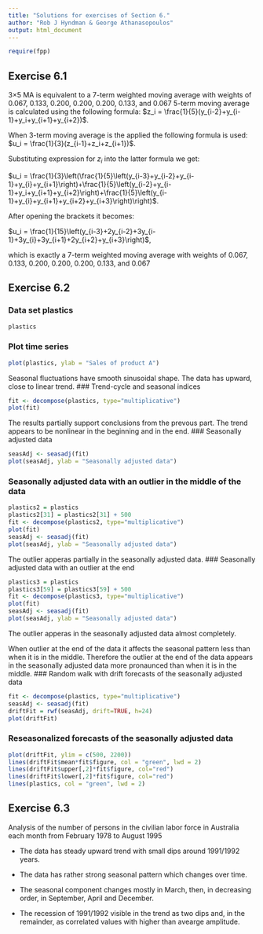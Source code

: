 ```yaml
---
title: "Solutions for exercises of Section 6."
author: "Rob J Hyndman & George Athanasopoulos"
output: html_document
---
```

```r
require(fpp)
```

## Exercise 6.1

3×5 MA is equivalent to a 7-term weighted moving average with weights of 0.067, 
0.133, 0.200, 0.200, 0.200, 0.133, and 0.067
5-term moving average is calculated using the following formula:
$z_i = \frac{1}{5}(y_{i-2}+y_{i-1}+y_i+y_{i+1}+y_{i+2})$.

When 3-term moving average is the applied the following formula is used:
$u_i = \frac{1}{3}(z_{i-1}+z_i+z_{i+1})$.

Substituting expression for $z_i$ into the latter formula we get:

$u_i = \frac{1}{3}\left(\frac{1}{5}\left(y_{i-3}+y_{i-2}+y_{i-1}+y_{i}+y_{i+1}\right)+\frac{1}{5}\left(y_{i-2}+y_{i-1}+y_i+y_{i+1}+y_{i+2}\right)+\frac{1}{5}\left(y_{i-1}+y_{i}+y_{i+1}+y_{i+2}+y_{i+3}\right)\right)$.

After opening the brackets it becomes:

$u_i = \frac{1}{15}\left(y_{i-3}+2y_{i-2}+3y_{i-1}+3y_{i}+3y_{i+1}+2y_{i+2}+y_{i+3}\right)$,

which is exactly a 7-term weighted moving average with weights of 0.067, 0.133, 0.200, 0.200, 0.200, 0.133, and 0.067


\newpage


## Exercise 6.2

### Data set plastics
```r
plastics
```
### Plot time series
```r
plot(plastics, ylab = "Sales of product A")
```

Seasonal fluctuations have smooth sinusoidal shape. The data has upward, close to linear trend.
### Trend-cycle and seasonal indices
```r
fit <- decompose(plastics, type="multiplicative")
plot(fit)
```

The results partially support conclusions from the prevous part. The trend appears to be nonlinear in the beginning and in the end.
### Seasonally adjusted data
```r
seasAdj <- seasadj(fit)
plot(seasAdj, ylab = "Seasonally adjusted data")
```
### Seasonally adjusted data with an outlier in the middle of the data
```r
plastics2 = plastics
plastics2[31] = plastics2[31] + 500
fit <- decompose(plastics2, type="multiplicative")
plot(fit)
seasAdj <- seasadj(fit)
plot(seasAdj, ylab = "Seasonally adjusted data")
```

The outlier apperas partially in the seasonally adjusted data.
### Seasonally adjusted data with an outlier at the end
```r
plastics3 = plastics
plastics3[59] = plastics3[59] + 500
fit <- decompose(plastics3, type="multiplicative")
plot(fit)
seasAdj <- seasadj(fit)
plot(seasAdj, ylab = "Seasonally adjusted data")
```

The outlier apperas in the seasonally adjusted data almost completely.

When outlier at the end of the data it affects the seasonal pattern less than when it is in the middle. Therefore the outlier at the end of the data appears in the seasonally adjusted data more pronaunced than when it is in the middle.
### Random walk with drift forecasts of the seasonally adjusted data
```r
fit <- decompose(plastics, type="multiplicative")
seasAdj <- seasadj(fit)
driftFit = rwf(seasAdj, drift=TRUE, h=24)
plot(driftFit)
```
### Reseasonalized forecasts of the seasonally adjusted data
```r
plot(driftFit, ylim = c(500, 2200))
lines(driftFit$mean*fit$figure, col = "green", lwd = 2)
lines(driftFit$upper[,2]*fit$figure, col="red")
lines(driftFit$lower[,2]*fit$figure, col="red")
lines(plastics, col = "green", lwd = 2)
```


\newpage


## Exercise 6.3

Analysis of the number of persons in the civilian labor force in Australia each month from February 1978 to August 1995

* The data has steady upward trend with small dips around 1991/1992 years.

* The data has rather strong seasonal pattern which changes over time.

* The seasonal component changes mostly in March, then, in decreasing order, in September, April and December.

* The recession of 1991/1992 visible in the trend as two dips and, in the remainder, as correlated values with higher than avearge amplitude.
